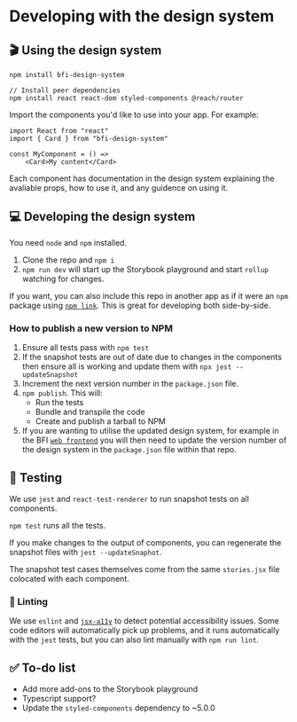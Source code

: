 
<Meta title="1 Docs/Getting Started/2 Developing with the design system" />

# Developing with the design system

## 🎬 Using the design system

```
npm install bfi-design-system

// Install peer dependencies
npm install react react-dom styled-components @reach/router
```

Import the components you'd like to use into your app. For example:

```
import React from "react"
import { Card } from "bfi-design-system"

const MyComponent = () =>
    <Card>My content</Card>
```

Each component has documentation in the design system explaining the avaliable props, how to use it, and any guidence on using it.

## 💻 Developing the design system

You need `node` and `npm` installed.

1. Clone the repo and `npm i`
2. `npm run dev` will start up the Storybook playground and start `rollup` watching for changes.

If you want, you can also include this repo in another app as if it were an `npm` package using [`npm link`](https://docs.npmjs.com/cli/link). This is great for developing both side-by-side.

### How to publish a new version to NPM

1. Ensure all tests pass with `npm test`
2. If the snapshot tests are out of date due to changes in the components then ensure all is working and update them with `npx jest --updateSnapshot`
2. Increment the next version number in the `package.json` file.
3. `npm publish`. This will:
    - Run the tests
    - Bundle and transpile the code
    - Create and publish a tarball to NPM
4. If you are wanting to utilise the updated design system, for example in the BFI [`web frontend`](https://github.com/bfi-digital/bfi-web-frontend) you will then need to update the version number of the design system in the `package.json` file within that repo.

## 🧪 Testing

We use `jest` and `react-test-renderer` to run snapshot tests on all components.

`npm test` runs all the tests.

If you make changes to the output of components, you can regenerate the snapshot files with `jest --updateSnaphot`.

The snapshot test cases themselves come from the same `stories.jsx` file colocated with each component.

### 🧼 Linting

We use `eslint` and [`jsx-a11y`](https://www.npmjs.com/package/eslint-plugin-jsx-a11y) to detect potential accessibility issues. Some code editors will automatically pick up problems, and it runs automatically with the `jest` tests, but you can also lint manually with `npm run lint`.

## ✅ To-do list

* Add more add-ons to the Storybook playground
* Typescript support?
* Update the `styled-components` dependency to ~5.0.0
